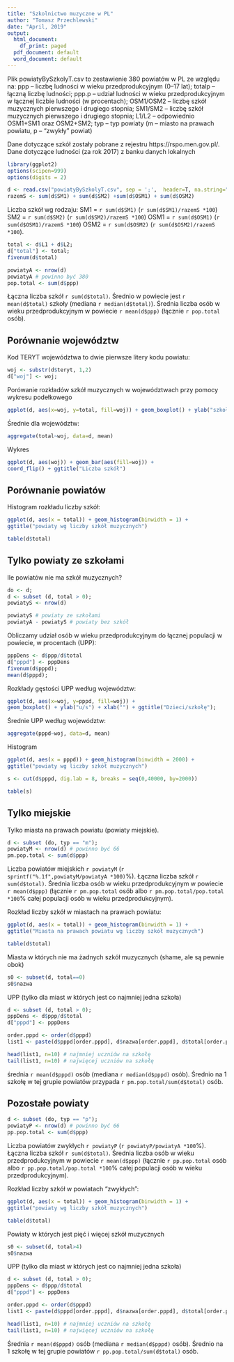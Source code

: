 ```yaml
---
title: "Szkolnictwo muzyczne w PL"
author: "Tomasz Przechlewski"
date: "April, 2019"
output:
  html_document:
    df_print: paged
  pdf_document: default
  word_document: default
---
```


Plik powiatyBySzkolyT.csv to zestawienie 380 powiatów w PL ze względu na:
ppp -- liczbę ludności w wieku przedprodukcyjnym (0--17 lat);
totalp -- łączną liczbę ludności;
ppp.p -- udział ludności w wieku przedprodukcyjnym
w łącznej liczbie ludności (w procentach);
OSM1/OSM2 -- liczbę szkół muzycznych pierwszego i drugiego stopnia;
SM1/SM2 -- liczbę szkół muzycznych pierwszego i drugiego stopnia;
L1/L2 -- odpowiednio OSM1+SM1 oraz OSM2+SM2;
typ -- typ powiaty (m -- miasto na prawach powiatu, p -- "zwykły" powiat)

Dane dotyczące szkół zostały pobrane z rejestru https://rspo.men.gov.pl/. Dane
dotyczące ludności (za rok 2017) z banku danych lokalnych

```r
library(ggplot2)
options(scipen=999)
options(digits = 2)

d <- read.csv("powiatyBySzkolyT.csv", sep = ';',  header=T, na.string="NA", colClasses=c("teryt"="character"));
razemS <- sum(d$SM1) + sum(d$SM2) +sum(d$OSM1) + sum(d$OSM2)
```

Liczba szkół wg rodzaju: 
SM1 = `r sum(d$SM1)` (`r sum(d$SM1)/razemS *100`) 
SM2 = `r sum(d$SM2)` (`r sum(d$SM2)/razemS *100`) 
OSM1 = `r sum(d$OSM1)` (`r sum(d$OSM1)/razemS *100`)
OSM2 = `r sum(d$OSM2)` (`r sum(d$OSM2)/razemS *100`). 
```r
total <- d$L1 + d$L2;
d["total"] <- total;
fivenum(d$total)

powiatyA <- nrow(d)
powiatyA # powinno być 380
pop.total <- sum(d$ppp)
```

Łączna liczba szkół `r sum(d$total)`. 
Średnio w powiecie jest `r mean(d$total)` szkoły (mediana `r median(d$total)`).
Średnia liczba osób w wieku przedprodukcyjnym
w powiecie `r mean(d$ppp)` (łącznie `r pop.total` osób).

## Porównanie województw

Kod TERYT województwa to dwie pierwsze litery kodu powiatu:

```r
woj <- substr(d$teryt, 1,2)
d["woj"] <- woj;
```

Porówanie rozkładów szkół muzycznych w województwach
przy pomocy wykresu podełkowego

```r
ggplot(d, aes(x=woj, y=total, fill=woj)) + geom_boxplot() + ylab("szkoły") + xlab("") + ggtitle("Średnie na województwo");
```

Średnie dla województw:

```r
aggregate(total~woj, data=d, mean)
```
Wykres 

```r
ggplot(d, aes(woj)) + geom_bar(aes(fill=woj)) +
coord_flip() + ggtitle("Liczba szkół")
```

## Porównanie powiatów

Histogram rozkładu liczby szkół:

```r
ggplot(d, aes(x = total)) + geom_histogram(binwidth = 1) +
ggtitle("powiaty wg liczby szkół muzycznych")

table(d$total)
```


## Tylko powiaty ze szkołami

Ile powiatów nie ma szkół muzycznych?

```r
do <- d;
d <- subset (d, total > 0);
powiatyS <- nrow(d)

powiatyS # powiaty ze szkołami
powiatyA - powiatyS # powiaty bez szkół
```

Obliczamy udział osób w wieku przedprodukcyjnym
do łącznej populacji w powiecie, w procentach (UPP):

```r
pppDens <- d$ppp/d$total 
d["pppd"] <- pppDens
fivenum(d$pppd);
mean(d$pppd);
```
Rozkłady gęstości UPP według województw:

```r
ggplot(d, aes(x=woj, y=pppd, fill=woj)) +
geom_boxplot() + ylab("u/s") + xlab("") + ggtitle("Dzieci/szkołę");
```
Średnie UPP według województw:

```r
aggregate(pppd~woj, data=d, mean)
```

Histogram

```r
ggplot(d, aes(x = pppd)) + geom_histogram(binwidth = 2000) +
ggtitle("powiaty wg liczby szkół muzycznych")

s <- cut(d$pppd, dig.lab = 8, breaks = seq(0,40000, by=2000))

table(s)

```

## Tylko miejskie

Tylko miasta na prawach powiatu (powiaty miejskie).


```r
d <- subset (do, typ == "m");
powiatyM <- nrow(d) # powinno być 66
pm.pop.total <- sum(d$ppp)
```

Liczba powiatów miejskich `r powiatyM` (`r sprintf("%.1f",powiatyM/powiatyA *100)`%).
Łączna liczba szkół `r sum(d$total)`. Średnia liczba osób w wieku przedprodukcyjnym
w powiecie `r mean(d$ppp)` (łącznie `r pm.pop.total` osób 
albo `r pm.pop.total/pop.total *100`% całej populacji osób w wieku przedprodukcyjnym).


Rozkład liczby szkół w miastach na prawach powiatu:

```r
ggplot(d, aes(x = total)) + geom_histogram(binwidth = 1) +
ggtitle("Miasta na prawach powiatu wg liczby szkół muzycznych")

table(d$total)
```

Miasta w których nie ma żadnych szkół muzycznych (shame, ale są pewnie obok)

```r
s0 <- subset(d, total==0)
s0$nazwa
```

UPP (tylko dla miast w których jest co najmniej jedna szkoła) 

```r
d <- subset (d, total > 0);
pppDens <- d$ppp/d$total 
d["pppd"] <- pppDens

order.pppd <- order(d$pppd)
list1 <- paste(d$pppd[order.pppd], d$nazwa[order.pppd], d$total[order.pppd])

head(list1, n=10) # najmniej uczniów na szkołę
tail(list1, n=10) # najwięcej uczniów na szkołę
```

średnia `r mean(d$pppd)` osób (mediana `r median(d$pppd)` osób).
Średnio na 1 szkołę w tej grupie
powiatów przypada `r pm.pop.total/sum(d$total)` osób.

## Pozostałe powiaty

```r
d <- subset (do, typ == "p");
powiatyP <- nrow(d) # powinno być 66
pp.pop.total <- sum(d$ppp)
```

Liczba powiatów zwykłych `r powiatyP` (`r powiatyP/powiatyA *100`%).
Łączna liczba szkół `r sum(d$total)`. Średnia liczba osób w wieku przedprodukcyjnym
w powiecie `r mean(d$ppp)` (łącznie `r pp.pop.total` osób 
albo `r pp.pop.total/pop.total *100`% całej populacji osób w wieku przedprodukcyjnym).

Rozkład liczby szkół w powiatach "zwykłych":

```r
ggplot(d, aes(x = total)) + geom_histogram(binwidth = 1) +
ggtitle("powiaty wg liczby szkół muzycznych")

table(d$total)
```

Powiaty w których jest pięć i więcej szkół muzycznych

```r
s0 <- subset(d, total>4)
s0$nazwa
```

UPP (tylko dla miast w których jest co najmniej jedna szkoła) 

```r
d <- subset (d, total > 0);
pppDens <- d$ppp/d$total 
d["pppd"] <- pppDens

order.pppd <- order(d$pppd)
list1 <- paste(d$pppd[order.pppd], d$nazwa[order.pppd], d$total[order.pppd])

head(list1, n=10) # najmniej uczniów na szkołę
tail(list1, n=10) # najwięcej uczniów na szkołę
```

Średnia `r mean(d$pppd)` osób (mediana `r median(d$pppd)` osób). 
Średnio na 1 szkołę w tej grupie
powiatów `r pp.pop.total/sum(d$total)` osób.
